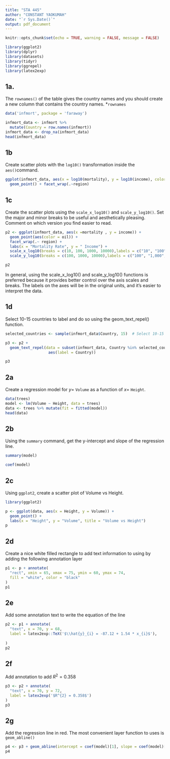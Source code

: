 ---
title: "STA 445"
author: "CONSTANT YAOKUMAH"
date: "`r Sys.Date()`"
output: pdf_document
---

```{r}
knitr::opts_chunk$set(echo = TRUE, warning = FALSE, message = FALSE)
```

```{r}
library(ggplot2)
library(dplyr)
library(datasets)
library(tidyr)
library(ggrepel)
library(latex2exp)
```

## 1a. 
The `rownames()` of the table gives the country names and you should
create a new column that contains the country names. *`rownames`
```{r}
data('infmort', package = 'faraway')

infmort_data <- infmort %>% 
  mutate(Country = row.names(infmort))
infmort_data <- drop_na(infmort_data)
head(infmort_data)
```


## 1b
Create scatter plots with the `log10()` transformation inside the `aes()`command.
```{r}
ggplot(infmort_data, aes(x = log10(mortality), y = log10(income), color = oil)) + 
  geom_point() + facet_wrap(.~region) 

```


## 1c
 Create the scatter plots using the `scale_x_log10()` and `scale_y_log10()`.
Set the major and minor breaks to be useful and aesthetically pleasing.
Comment on which version you find easier to read.

```{r}
p2 <- ggplot(infmort_data, aes(x =mortality , y = income)) +
  geom_point(aes(color = oil)) +
  facet_wrap(.~ region) +
  labs(x = "Mortality Rate", y = " Income") +
  scale_x_log10(breaks = c(10, 100, 1000, 10000),labels = c("10", "100", "1,000", "10,000")) +
  scale_y_log10(breaks = c(100, 1000, 10000),labels = c("100", "1,000", "10,000"))

p2

```

In general, using the scale_x_log10() and scale_y_log10() functions is preferred because it provides better control over the axis scales and breaks. 
The labels on the axes will be in the original units, and it's easier to interpret the data.


## 1d
Select 10-15 countries to label and do so using the geom_text_repel() function.

```{r}
selected_countries <- sample(infmort_data$Country, 15)  # Select 10-15 countries to label

p3 <- p2 +
  geom_text_repel(data = subset(infmort_data, Country %in% selected_countries),
                   aes(label = Country))

p3

```


## 2a
Create a regression model for $y=$ `Volume` as a function of $x=$ `Height`.
```{r}
data(trees)
model <- lm(Volume ~ Height, data = trees)
data <- trees %>% mutate(fit = fitted(model))
head(data)
```

## 2b
Using the `summary` command, get the y-intercept and slope of the
regression line.
```{r}
summary(model)

coef(model)
```

## 2c
Using `ggplot2`, create a scatter plot of Volume vs Height. 
```{r}
library(ggplot2)

p <- ggplot(data, aes(x = Height, y = Volume)) +
  geom_point() +
  labs(x = "Height", y = "Volume", title = "Volume vs Height")
p
```


## 2d
 Create a nice white filled rectangle to add text information to using by
adding the following annotation layer
```{r}
p1 <- p + annotate(
  "rect", xmin = 65, xmax = 75, ymin = 60, ymax = 74,
  fill = "white", color = "black"
)
p1
```

## 2e
Add some annotation text to write the equation of the line
```{r,warning=FALSE}

p2 <- p1 + annotate(
  "text", x = 70, y = 68,
  label = latex2exp::TeX('$\\hat{y}_{i} = -87.12 + 1.54 * x_{i}$'),
  
)
p2
```


## 2f
Add annotation to add $R^2 = 0.358$
```{r,warning=FALSE}
p3 <- p2 + annotate(
  "text", x = 70, y = 72,
  label = latex2exp('$R^{2} = 0.358$')
)
p3
```

## 2g
Add the regression line in red. The most convenient layer function to uses
is `geom_abline()`
```{r, warning=FALSE}
p4 <- p3 + geom_abline(intercept = coef(model)[1], slope = coef(model)[2], color = "red")
p4
```


